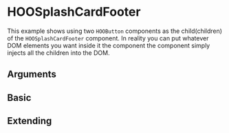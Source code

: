 
<Meta of={HooSplashCardFooterStories} />

# HOOSplashCardFooter

This example shows using two `HOOButton` components as the child(children) of the `HOOSplashCardFooter` component.
In reality you can put whatever DOM elements you want inside it the component the component simply injects all the children into the DOM.

## Arguments

<ArgTypes of={HOOSplashCardFooter} />

## Basic

<Canvas of={HooSplashCardFooterStories.Basic} />

## Extending

<Canvas of={HooSplashCardFooterStories.Extending} />
